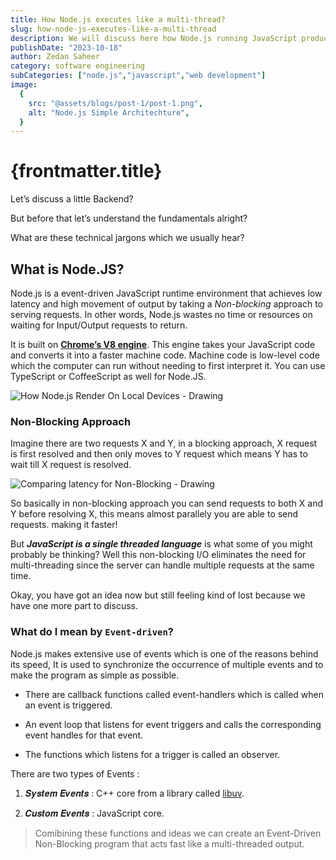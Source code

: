 ```yaml
---
title: How Node.js executes like a multi-thread?
slug: how-node-js-executes-like-a-multi-thread
description: We will discuss here how Node.js running JavaScript produces an output as fast as multi-thread languages execute. The short summary into the working of the engine inside of Node.js
publishDate: "2023-10-18"
author: Zedan Saheer
category: software engineering
subCategories: ["node.js","javascript","web development"]
image:
  {
    src: "@assets/blogs/post-1/post-1.png",
    alt: "Node.js Simple Architechture",
  }
---
```


# {frontmatter.title}

Let’s discuss a little Backend?

But before that let’s understand the fundamentals alright?

What are these technical jargons which we usually hear?

## What is Node.JS?

Node.js is a event-driven JavaScript runtime environment that achieves low latency and high movement of output by taking a _Non-blocking_ approach to serving requests. In other words, Node.js wastes no time or resources on waiting for Input/Output requests to return.

It is built on [**Chrome’s V8 engine**](https://v8.dev/). This engine takes your JavaScript code and converts it into a faster machine code. Machine code is low-level code which the computer can run without needing to first interpret it. You can use TypeScript or CoffeeScript as well for Node.JS.

![How Node.js Render On Local Devices - Drawing](https://cdn.jsdelivr.net/gh/zedansaheer/zedansaheer-dotcom@main/src/assets/blogs/post-1/post-1.00a.png "How Node.js Render On Local Devices - Drawing")

### Non-Blocking Approach

Imagine there are two requests X and Y, in a blocking approach, X request is first resolved and then only moves to Y request which means Y has to wait till X request is resolved.

![Comparing latency for Non-Blocking - Drawing](https://cdn.jsdelivr.net/gh/zedansaheer/zedansaheer-dotcom@main/src/assets/blogs/post-1/post-1.00b.png "Comparing latency for Non-Blocking - Drawing")

So basically in non-blocking approach you can send requests to both X and Y before resolving X, this means almost parallely you are able to send requests. making it faster!

But **_JavaScript is a single threaded language_** is what some of you might probably be thinking? Well this non-blocking I/O eliminates the need for multi-threading since the server can handle multiple requests at the same time.

Okay, you have got an idea now but still feeling kind of lost because we have one more part to discuss.

### What do I mean by `Event-driven`?

Node.js makes extensive use of events which is one of the reasons behind its speed, It is used to synchronize the occurrence of multiple events and to make the program as simple as possible.

- There are callback functions called event-handlers which is called when an event is triggered.

- An event loop that listens for event triggers and calls the corresponding event handles for that event.

- The functions which listens for a trigger is called an observer.

There are two types of Events :

1. 𝑺𝒚𝒔𝒕𝒆𝒎 𝑬𝒗𝒆𝒏𝒕𝒔 : C++ core from a library called [libuv](https://docs.libuv.org/en/v1.x/).

2. 𝑪𝒖𝒔𝒕𝒐𝒎 𝑬𝒗𝒆𝒏𝒕𝒔 : JavaScript core.

> Comibining these functions and ideas we can create an Event-Driven Non-Blocking program that acts fast like a multi-threaded output.

